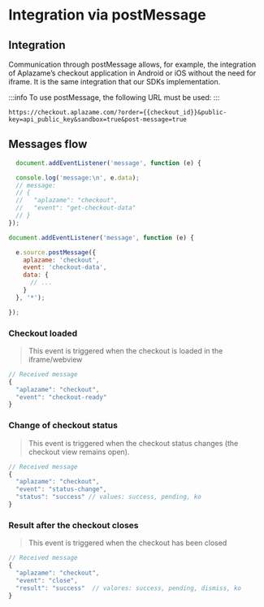
# Integration via postMessage

## Integration

Communication through postMessage allows, for example, the integration of Aplazame’s checkout application in Android or iOS without the need for iframe. It is the same integration that our SDKs implementation.

:::info
To use postMessage, the following URL must be used:
:::

```http
https://checkout.aplazame.com/?order={{checkout_id}}&public-key=api_public_key&sandbox=true&post-message=true
```

## Messages flow

<Tabs>
  <TabItem value="messages" label="Recibir mensajes">

```js
  document.addEventListener('message', function (e) {

  console.log('message:\n', e.data);
  // message:
  // {
  //   "aplazame": "checkout",
  //   "event": "get-checkout-data"
  // }
});
```
  </TabItem>
  <TabItem value="sent" label="Enviar mensajes">

```js
document.addEventListener('message', function (e) {

  e.source.postMessage({
    aplazame: 'checkout',
    event: 'checkout-data',
    data: {
      // ...
    }
  }, '*');

});
```
  </TabItem>
</Tabs>


### Checkout loaded

> This event is triggered when the checkout is loaded in the iframe/webview


``` js
// Received message
{
  "aplazame": "checkout",
  "event": "checkout-ready"
}
```

### Change of checkout status

> This event is triggered when the checkout status changes (the checkout view remains open).

``` js
// Received message
{
  "aplazame": "checkout",
  "event": "status-change",
  "status": "success" // values: success, pending, ko
}
```

### Result after the checkout closes

> This event is triggered when the checkout has been closed

``` js
// Received message
{
  "aplazame": "checkout",
  "event": "close",
  "result": "success"  // valores: success, pending, dismiss, ko
}
```
